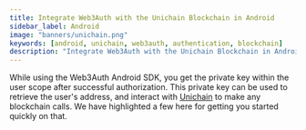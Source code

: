 ```yaml
---
title: Integrate Web3Auth with the Unichain Blockchain in Android
sidebar_label: Android
image: "banners/unichain.png"
keywords: [android, unichain, web3auth, authentication, blockchain]
description: "Integrate Web3Auth with the Unichain Blockchain in Android | Documentation - Web3Auth"
---
```



<SEO
  title="Integrate Web3Auth with the Unichain Blockchain in Android"
  description="Integrate Web3Auth with the Unichain Blockchain in Android | Documentation - Web3Auth"
  image="https://web3auth.io/docs/banners/unichain.png"
  slug="/connect-blockchain/evm/unichain/android"
/>

While using the Web3Auth Android SDK, you get the private key within the user scope after successful
authorization. This private key can be used to retrieve the user's address, and interact with
[Unichain](https://www.unichain.org/) to make any blockchain calls. We have highlighted a few here
for getting you started quickly on that.

<EVMInteraction />
